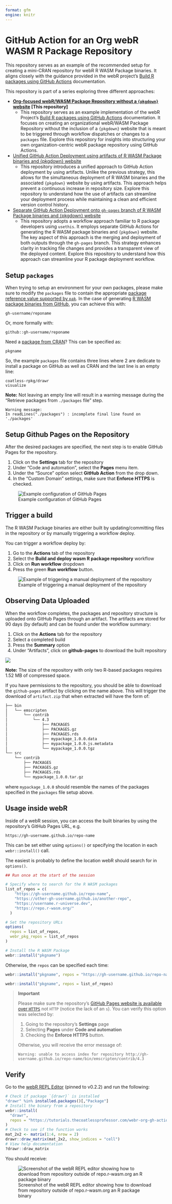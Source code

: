 ```yaml
---
format: gfm
engine: knitr
---
```


# GitHub Action for an Org webR WASM R Package Repository

This repository serves as an example of the recommended setup for creating a mini-CRAN repository for webR R WASM Package binaries. It aligns closely with the guidance provided in the webR project's [Build R packages using GitHub Actions](https://r-wasm.github.io/rwasm/articles/github-actions.html) documentation.

This repository is part of a series exploring three different approaches:

- **[Org-focused webR/WASM Package Repository without a `{pkgdown}` website](https://github.com/coatless-tutorials/webr-org-gh-action) [This repository]**
  - This repository serves as an example implementation of the webR Project's 
  [Build R packages using GitHub Actions](https://r-wasm.github.io/rwasm/articles/github-actions.html)
  documentation. It focuses on creating an organizational webR/WASM Package Repository without
  the inclusion of a `{pkgdown}` website that is meant to be triggered through
  workflow dispatches or changes to a `packages` file. Explore this repository for insights
  into structuring your own organization-centric webR package repository using
  GitHub Actions.
- [Unified GitHub Action Deployment using artifacts of R WASM Package binaries and {pkgdown} website](https://github.com/coatless-tutorials/webr-unified-gh-workflow)
  - This repository introduces a unified approach to GitHub Action deployment by
    using artifacts. Unlike the previous strategy, this allows for the 
    simultaneous deployment of R WASM binaries and the associated `{pkgdown}`
    website by using artifacts. This approach helps prevent a continuous 
    increase in repository size. Explore this repository to understand how the
    use of artifacts can streamline your deployment process while maintaining a
    clean and efficient version control history.
- [Separate GitHub Action Deployment onto `gh-pages` branch of R WASM Package binaries and {pkgdown} website](https://github.com/coatless-tutorials/webr-github-action-wasm-binaries) 
  - This repository adopts a workflow approach familiar to R package developers
    using `usethis`. It employs separate GitHub Actions for generating the 
    R WASM package binaries and `{pkgdown}` website. The key aspect of this 
    approach is the merging and deployment of both outputs through the `gh-pages`
    branch. This strategy enhances clarity in tracking file changes and 
    provides a transparent view of the deployed content. Explore this repository
    to understand how this approach can streamline your R package deployment workflow.

## Setup `packages`

When trying to setup an environment for your own packages, please make sure to modify the `packages` file to contain the appropriate [package reference value supported by `pak`](https://r-lib.github.io/pkgdepends/reference/pkg_refs.html). In the case of generating [R WASM package binaries from GitHub](https://r-lib.github.io/pkgdepends/reference/pkg_refs.html#github-packages-github-), you can achieve this with: 

```
gh-username/reponame
```

Or, more formally with: 

```
github::gh-username/reponame
```

Need a [package from CRAN](https://r-lib.github.io/pkgdepends/reference/pkg_refs.html#cran-packages-cran-)? This can be specified as: 

```
pkgname
```

So, the example `packages` file contains three lines where 2 are dedicate to install a package on GitHub as well as CRAN and the last line is an empty line:

```
coatless-rpkg/drawr
visualize

```

**Note:** Not leaving an empty line will result in a warning message during the "Retrieve packages from `./packages` file" step.

```
Warning message:
In readLines("./packages") : incomplete final line found on './packages'
```

## Setup Github Pages on the Repository

After the desired packages are specified, the next step is to enable GitHub Pages for the repository.

1. Click on the **Settings** tab for the repository
2. Under "Code and automation", select the **Pages** menu item.
3. Under the "Source" option select **GitHub Action** from the drop down.
4. In the "Custom Domain" settings, make sure that **Enforce HTTPS** is checked.

![Example configuration of GitHub Pages](figures/github-pages-configuration-for-org-repository.png)

## Trigger a build

The R WASM Package binaries are either built by updating/committing files in the repository or by manually triggering a workflow deploy.

You can trigger a workflow deploy by:

1. Go to the **Actions** tab of the repository
2. Select the **Build and deploy wasm R package repository** workflow
3. Click on **Run workflow** dropdown
4. Press the green **Run workflow** button.

![Example of triggering a manual deployment of the repository](figures/github-pages-trigger-cran-repo-build.png)

## Observing Data Uploaded 

When the workflow completes, the packages and repository structure is uploaded onto GitHub Pages through
an artifact. The artifacts are stored for 90 days (by default) and can be found under the workflow
summary:

1. Click on the **Actions** tab for the repository
2. Select a completed build
3. Press the **Summary** option
4. Under "Artifacts", click on **github-pages** to download the built repository

![](figures/github-actions-webr-repo-github-pages-artifact.png)

**Note:** The size of the repository with only two R-based packages requires 1.52 MB of compressed space.

If you have permissions to the repository, you should be able to download the `github-pages` artifact
by clicking on the name above. This will trigger the download of `artifact.zip` that when extracted
will have the form of: 

```sh
├── bin
│   └── emscripten
│       └── contrib
│           └── 4.3
│               ├── PACKAGES
│               ├── PACKAGES.gz
│               ├── PACKAGES.rds
│               ├── mypackage_1.0.0.data
│               ├── mypackage_1.0.0.js.metadata
│               └── mypackage_1.0.0.tgz
└── src
    └── contrib
        ├── PACKAGES
        ├── PACKAGES.gz
        ├── PACKAGES.rds
        └── mypackage_1.0.0.tar.gz
```

where `mypackage_1.0.0` should resemble the names of the packages specified in the `packages` file setup above.

## Usage inside webR

Inside of a webR session, you can access the built binaries by using the
repository’s GitHub Pages URL, e.g.

```
https://gh-username.github.io/repo-name
```

This can be set either using `options()` or specifying the location in
each `webr::install()` call.

The easiest is probably to define the location webR should search for in
`options()`.

``` r
## Run once at the start of the session

# Specify where to search for the R WASM packages
list_of_repos = c(
    "https://gh-username.github.io/repo-name", 
    "https://other-gh-username.github.io/another-repo", 
    "https://username.r-universe.dev", 
    "https://repo.r-wasm.org/"
  )

# Set the repository URLs
options(
  repos = list_of_repos,
  webr_pkg_repos = list_of_repos
)

# Install the R WASM Package
webr::install("pkgname")
```

Otherwise, the `repos` can be specified each time:

```r
webr::install("pkgname", repos = "https://gh-username.github.io/repo-name")

webr::install("pkgname", repos = list_of_repos)
```

<div>

> **Important**
>
> Please make sure the repository’s [GitHub Pages website is available
> over
> `HTTPS`](https://docs.github.com/en/pages/getting-started-with-github-pages/securing-your-github-pages-site-with-https#enforcing-https-for-your-github-pages-site)
> not `HTTP` (notice the lack of an `s`). You can verify this option was
> selected by:
>
> 1.  Going to the repository’s **Settings** page
> 2.  Selecting **Pages** under **Code and automation**
> 3.  Checking the **Enforce HTTPS** button.
>
> Otherwise, you will receive the error message of:
>
>     Warning: unable to access index for repository http://gh-username.github.io/repo-name/bin/emscripten/contrib/4.3

</div>

## Verify

Go to the [webR REPL Editor](https://webr.r-wasm.org/v0.2.2/) (pinned to
v0.2.2) and run the following:

``` r
# Check if package `{drawr}` is installed
"drawr" %in% installed.packages()[,"Package"]
# Install the binary from a repository
webr::install(
  "drawr", 
  repos = "https://tutorials.thecoatlessprofessor.com/webr-org-gh-action/"
)
# Check to see if the function works
mat_2x2 <- matrix(1:4, nrow = 2)
drawr::draw_matrix(mat_2x2, show_indices = "cell")
# View help documentation
?drawr::draw_matrix
```

You should receive:

![Screenshot of the webR REPL editor showing how to download from
repository outside of repo.r-wasm.org an R package
binary](figures/webr-repl-example-workflow.png)
